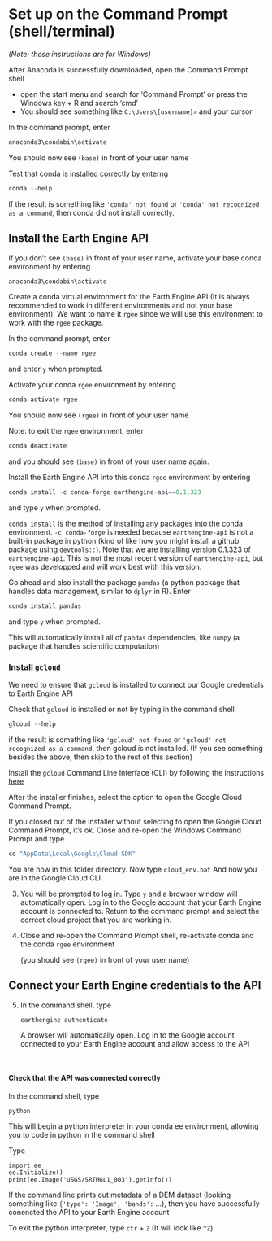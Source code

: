 # Set up on the Command Prompt (shell/terminal)

*(Note: these instructions are for Windows)*

After Anacoda is successfully downloaded, open the Command Prompt shell 
    
- open the start menu and search for 'Command Prompt' or press the Windows key + R and search 'cmd'
- You should see something like `C:\Users\[username]>` and your cursor

In the command prompt, enter

```r
anaconda3\condabin\activate
```

You should now see `(base)` in front of your user name

Test that conda is installed correctly by enterng 

```r
conda --help
```

If the result is something like `'conda' not found` or `'conda' not recognized as a command`, then conda did not install correctly. 

## Install the Earth Engine API

If you don't see `(base)` in front of your user name, activate your base conda environment by entering 

```r
anaconda3\condabin\activate
```

Create a conda virtual environment for the Earth Engine API (It is always recommended to work in different environments and not your base environment). We want to name it `rgee` since we will use this environment to work with the `rgee` package.

In the command prompt, enter 

```r
conda create --name rgee
```

and enter `y` when prompted. 

Activate your conda `rgee` environment by entering 

```r
conda activate rgee
```

You should now see `(rgee)` in front of your user name

Note: to exit the `rgee` environment, enter

```r
conda deactivate
```

and you should see `(base)` in front of your user name again.

Install the Earth Engine API into this conda `rgee` environment by entering 

```r
conda install -c conda-forge earthengine-api==0.1.323
```

and type `y` when prompted.

`conda install` is the method of installing any packages into the conda environment. `-c conda-forge` is needed because `earthengine-api` is not a built-in package in python (kind of like how you might install a github package using `devtools::`). Note that we are installing version 0.1.323 of `earthengine-api`. This is not the most recent version of `earthengine-api`, but `rgee` was developped and will work best with this version.
    
Go ahead and also install the package `pandas` (a python package that handles data management, similar to `dplyr` in R). Enter

```r
conda install pandas
```

and type `y` when prompted.
    
This will automatically install all of `pandas` dependencies, like `numpy` (a package that handles scientific computation)

### Install `gcloud`

We need to ensure that `gcloud` is installed to connect our Google credentials to Earth Engine API

Check that `gcloud` is installed or not by typing in the command shell

```r
glcoud --help
```

if the result is something like `'gcloud' not found` or `'gcloud' not recognized as a command`, then gcloud is not installed. (If you see something besides the above, then skip to the rest of this section)

Install the `gcloud` Command Line Interface (CLI) by following the instructions [here](https://cloud.google.com/sdk/docs/install)

After the installer finishes, select the option to open the Google Cloud Command Prompt.
    
If you closed out of the installer without selecting to open the Google Cloud Command Prompt, it's ok. Close and re-open the Windows Command Prompt and type 

```r
cd "AppData\Local\Google\Cloud SDK"
```

You are now in this folder directory. Now type
    `cloud_env.bat`
    And now you are in the Google Cloud CLI

3. You will be prompted to log in. Type `y` and a browser window will automatically open. Log in to the Google account that your Earth Engine account is connected to. Return to the command prompt and select the correct cloud project that you are working in.

4. Close and re-open the Command Prompt shell, re-activate conda and the conda `rgee` environment 

    (you should see `(rgee)` in front of your user name)

## Connect your Earth Engine credentials to the API

5. In the command shell, type

    `earthengine authenticate`
    
    A browser will automatically open. Log in to the Google account connected to your Earth Engine account and allow access to the API

\

#### Check that the API was connected correctly

In the command shell, type 
    
    python
    
This will begin a python interpreter in your conda ee environment, allowing you to code in python in the command shell

Type
    
    import ee
    ee.Initialize()
    print(ee.Image('USGS/SRTMGL1_003').getInfo())
    
If the command line prints out metadata of a DEM dataset (looking something like `{'type': 'Image', 'bands':` ...), then you have successfully conencted the API to your Earth Engine account

To exit the python interpreter, type `ctr` + `Z` (It will look like `^Z`)

